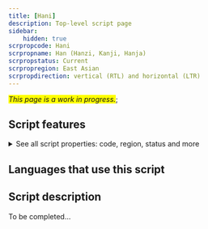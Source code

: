 ```yaml
---
title: [Hani]
description: Top-level script page
sidebar:
    hidden: true
scrpropcode: Hani
scrpropname: Han (Hanzi, Kanji, Hanja)
scrpropstatus: Current
scrpropregion: East Asian
scrpropdirection: vertical (RTL) and horizontal (LTR)
---
```


<span style='background-color:yellow'>_This page is a work in progress._</span>;


## Script features

<details>
<summary> See all script properties: code, region, status and more</summary>
<ScriptInfo />
</details>

## Languages that use this script

<WsList script='Hani' wsMax='5' />

## Script description

To be completed...

